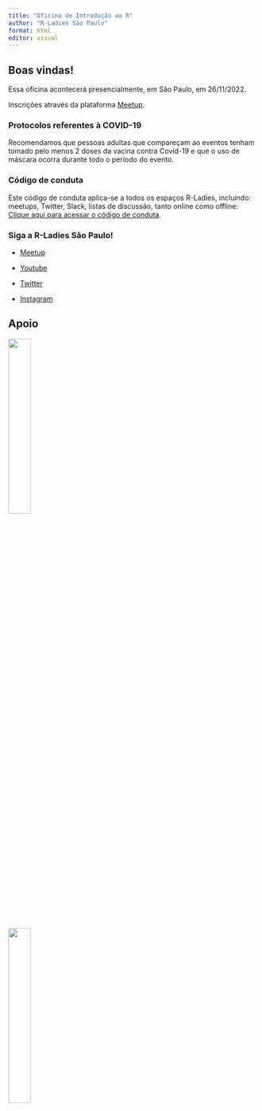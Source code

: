```yaml
---
title: "Oficina de Introdução ao R"
author: "R-Ladies São Paulo"
format: html
editor: visual
---
```


## Boas vindas!

Essa oficina acontecerá presencialmente, em São Paulo, em 26/11/2022. 

Inscrições através da plataforma [Meetup](https://www.meetup.com/rladies-sao-paulo/events/289755187/).

### Protocolos referentes à COVID-19

Recomendamos que pessoas adultas que compareçam ao eventos tenham tomado pelo menos 2 doses da vacina contra Covid-19 e que o uso de máscara ocorra durante todo o período do evento.

### Código de conduta

Este código de conduta aplica-se a todos os espaços R-Ladies, incluindo: meetups, Twitter, Slack, listas de discussão, tanto online como offline: [Clique aqui para acessar o código de conduta](https://github.com/rladies/.github/blob/master/CODE_OF_CONDUCT.md#portuguese).

### Siga a R-Ladies São Paulo!

-   [Meetup](https://www.meetup.com/rladies-sao-paulo/)

-   [Youtube](https://www.youtube.com/c/RLadiesS%C3%A3oPaulo)

-   [Twitter](https://twitter.com/RLadiesSaoPaulo)

-   [Instagram](https://instagram.com/rladiessaopaulo)


## Apoio

[![](https://www.insper.edu.br/wp-content/uploads/2020/04/Insper-positivo.png){fig-alt="Logo do Insper" fig-align="center" width="30%"}](https://www.insper.edu.br/)   

[![](https://blog.curso-r.com/images/logo.webp){fig-alt="Logo da Curso-R" fig-align="center" width="30%"}](https://curso-r.com/)
